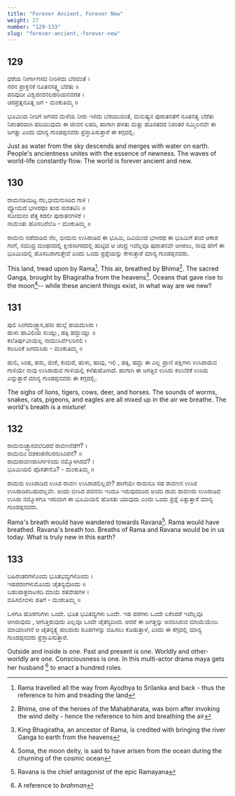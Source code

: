```yaml
---
title: "Forever Ancient, Forever New"
weight: 27
number: "129-133"
slug: "forever-ancient,-forever-new"
---
```


## 129

ಧರೆಯ ನೀರ್ಗಾಗಸದ ನೀರಿಳಿದು ಬೆರವಂತೆ ।  
ನರನ ಪ್ರಾಕ್ತನಕೆ ನೂತನಸತ್ತ್ವ ಬೆರೆತು ॥  
ಪರಿವುದೀ ವಿಶ್ವಜೀವನಲಹರಿಯನವರತ ।  
ಚಿರಪ್ರತ್ನನೂತ್ನ ಜಗ - ಮಂಕುತಿಮ್ಮ ॥

ಭೂಮಿಯ ನೀರಿಗೆ ಆಗಸದ ಮಳೆಯ ನೀರು ಇಳಿದು ಬೆರಯುವಂತೆ, ಮನುಷ್ಯನ ಪುರಾತನತೆಗೆ ನೂತನತ್ವ ಬೆರೆತು ನಿರಂತರವಾಗಿ ಹರಿಯುವುದು ಈ ಜೀವನ ಲಹರಿ, ಹಾಗಾಗಿ ಹಳತು ಮತ್ತು ಹೊಸತದರ ನಿರಂತರ ಸಮ್ಮಿಲನವೇ ಈ ಜಗತ್ತು ಎಂದು ಮಾನ್ಯ ಗುಂಡಪ್ಪನವರು ಪ್ರಸ್ತಾಪಿಸುತ್ತಾರೆ ಈ ಕಗ್ಗದಲ್ಲಿ.

Just as water from the sky descends and merges with water on earth. People's ancientness unites with the essence of newness. The waves of world-life constantly flow. The world is forever ancient and new.

## 130

ರಾಮನಡಿಯಿಟ್ಟ ನೆಲ,ಭೀಮನುಸಿರಿದ ಗಾಳಿ ।  
ವ್ಯೋಮದೆ ಭಗೀರಥಂ ತಂದ ಸುರತಟಿನಿ ॥  
ಸೋಮನಂ ಪೆತ್ತ ಕಡಲೀ ಪುರಾತನಗಳಿರೆ ।  
ನಾಮೆಂತು ಹೊಸಬರೆಲೊ - ಮಂಕುತಿಮ್ಮ ॥

ರಾಮನು ನಡೆದಾಡಿದ ನೆಲ, ಭೀಮನು ಉಸಿರಾಡಿದ ಈ ಭೂಮಿ, ದಿವಿಯಿಂದ ಭಗೀರಥ ಈ ಭೂಮಿಗೆ ತಂದ ಆಕಾಶ ಗಂಗೆ, ಸಮುದ್ರ ಮಂಥನದಲ್ಲಿ ಕ್ಷೀರಸಾಗರದಲ್ಲಿ ಹುಟ್ಟಿದ ಆ ಚಂದ್ರ ಇವೆಲ್ಲವೂ ಪುರಾತನವೇ ಆಗಿರಲು, ನಾವು ಹೇಗೆ ಈ ಭೂಮಿಯಲ್ಲಿ ಹೊಸಬರಾಗುತ್ತೇವೆ ಎಂದು ಒಂದು ಪ್ರಶ್ನೆಯನ್ನು ಕೇಳುತ್ತಾರೆ ಮಾನ್ಯ ಗುಂಡಪ್ಪನವರು.

This land, tread upon by Rama[^42]. This air, breathed by Bhima[^43]. The sacred Ganga, brought by Bhagiratha from the heavens[^44]. Oceans that gave rise to the moon[^45]-- while these ancient things exist, in what way are we new?

## 131

ಪುಲಿ ಸಿಂಗದುಚ್ಛ್ವಾಸ,ಹಸು ಹುಲ್ಲೆ ಹಯದುಸಿರು ।  
ಹುಳು ಹಾವಿಲಿಯ ಸುಯ್ಲು, ಹಕ್ಕಿ ಹದ್ದುಯ್ಲು ॥  
ಕಲೆತಿರ್ಪುವೀಯೆಲ್ಲ ನಾಮುಸಿರ್ವೆಲರಿನಲಿ ।  
ಕಲಬರಿಕೆ ಜಗದುಸಿರು - ಮಂಕುತಿಮ್ಮ ॥

ಹುಲಿ, ಸಿಂಹ, ಹಸು, ಜಿಂಕೆ, ಕುದುರೆ, ಹುಳು, ಹಾವು, ಇಲಿ , ಹಕ್ಕಿ, ಹದ್ದು ಈ ಎಲ್ಲ ಪ್ರಾಣಿ ಪಕ್ಷಿಗಳು ಉಸಿರಾಡುವ ಗಾಳಿಯೇ ನಾವು ಉಸಿರಾಡುವ ಗಾಳಿಯಲ್ಲಿ ಕಳೆತುಹೋಗಿದೆ. ಹಾಗಾಗಿ ಈ ಜಗತ್ತಿನ ಉಸಿರು ಕಲಬೆರಕೆ ಉಸಿರು ಎನ್ನುತ್ತಾರೆ ಮಾನ್ಯ ಗುಂಡಪ್ಪನವರು ಈ ಕಗ್ಗದಲ್ಲಿ.

The sighs of lions, tigers, cows, deer, and horses. The sounds of worms, snakes, rats, pigeons, and eagles are all mixed up in the air we breathe. The world's breath is a mixture!

## 132

ರಾಮನುಚ್ಛ್ವಾಸವಲೆದಿರದೆ ರಾವಣನೆಡೆಗೆ? ।  
ರಾಮನುಂ ದಶಕಂಠನೆಲರನುಸಿರಿರನೆ? ॥  
ರಾಮರಾವಣರುಸಿರ್ಗಳಿಂದು ನಮ್ಮೊಳಗಿರವೆ? ।  
ಭೂಮಿಯಲಿ ಪೊಸತೇನೊ? - ಮಂಕುತಿಮ್ಮ ॥

ರಾಮನು ಉಸಿರಾಡಿದ ಉಸಿರ ರಾವಣ ಉಸಿರಾಡಲಿಲ್ಲವೇ? ಹಾಗೆಯೇ ರಾಮನೂ ಸಹ ರಾವಣನ ಉಸಿರ ಉಸಿರಾಡಿರಬಹುದಲ್ಲವೇ. ಅಂದು ಬೀಸಿದ ಪವನನು ಇಂದೂ ಇರುವುದರಿಂದ ಅಂದು ರಾಮ ರಾವಣರು ಉಸಿರಾಡಿದ ಉಸಿರು ನಮ್ಮೊಳಗೂ ಇರುವಾಗ ಈ ಭೂಮಿಯಲಿ ಹೊಸತು ಯಾವುದು ಎಂದು ಒಂದು ಪ್ರಶ್ನೆ ಎತ್ತುತ್ತಾರೆ ಮಾನ್ಯ ಗುಂಡಪ್ಪನವರು.

Rama's breath would have wandered towards Ravana[^46]. Rama would have breathed. Ravana's breath too. Breaths of Rama and Ravana would be in us today. What is truly new in this earth?

## 133

ಬಹಿರಂತರಗಳೊಂದು ಭೂತಭವ್ಯಗಳೊಂದು ।  
ಇಹಪರಂಗಳುಮೊಂದು ಚೈತನ್ಯವೊಂದು ॥  
ಬಹುಪಾತ್ರನಾಟಕದಿ ಮಾಯೆ ಶತವೇಷಗಳ ।  
ವಹಿಸಲೀವಳು ಪತಿಗೆ - ಮಂಕುತಿಮ್ಮ ॥

ಒಳಗೂ ಹೊರಗುಗಳು ಒಂದೇ. ಭೂತ ಭವಿತವ್ಯಗಳು ಒಂದೇ. ಇಹ ಪರಗಳು ಒಂದೇ ಏಕೆಂದರೆ ಇವೆಲ್ಲವೂ ಆಗಿರುವುದು , ಆಗುತ್ತಿರುವುದು ಎಲ್ಲವೂ ಒಂದೇ ಚೈತನ್ಯದಿಂದ. ಆದರೆ ಈ ಜಗತ್ತನ್ನು ಆವರಿಸಿರುವ ಮಾಯೆಯೆಂಬ ಮಾಯಾಂಗನೆ ಆ ಚೈತನ್ಯಕ್ಕ್ಕೆ ಹಲವಾರು ರೂಪಗಳನ್ನು ವಹಿಸಲು ಕೊಡುತ್ತಾಳೆ, ಎಂದು ಈ ಕಗ್ಗದಲ್ಲಿ ಮಾನ್ಯ ಗುಂಡಪ್ಪನವರು ಪ್ರಸ್ತಾಪಿಸುತ್ತಾರೆ.

Outside and inside is one. Past and present is one. Worldly and other-worldly are one. Consciousness is one. In this multi-actor drama maya gets her husband
[^47] to enact a hundred roles.

[^42]: Rama travelled all the way from Ayodhya to Srilanka and back - thus the reference to him and treading the land
[^43]:
    Bhima, one of the heroes of the Mahabharata, was born after invoking the wind
    deity - hence the reference to him and breathing the air

[^44]: King Bhagiratha, an ancestor of Rama, is credited with bringing the river Ganga to earth from the heavens
[^45]: Soma, the moon deity, is said to have arisen from the ocean during the churning of the cosmic ocean
[^46]: Ravana is the chief antagonist of the epic Ramayana
[^47]: A reference to _brahman_
